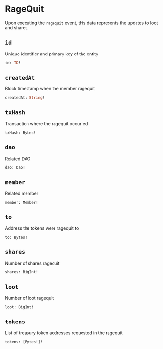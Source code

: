# RageQuit

Upon executing the `ragequit` event, this data represents the updates to loot and shares.

## `id`

Unique identifier and primary key of the entity

```graphql
id: ID!
```

## `createdAt`

Block timestamp when the member ragequit

```graphql
createdAt: String!
```

## `txHash`

Transaction where the ragequit occurred

```graphql
txHash: Bytes!
```

## `dao`

Related DAO

```graphql
dao: Dao!
```

## `member`

Related member

```graphql
member: Member!
```

## `to`

Address the tokens were ragequit to

```graphql
to: Bytes!
```

## `shares`

Number of shares ragequit

```graphql
shares: BigInt!
```

## `loot`

Number of loot ragequit

```graphql
loot: BigInt!
```

## `tokens`

List of treasury token addresses requested in the ragequit

```graphql
tokens: [Bytes!]!
```
